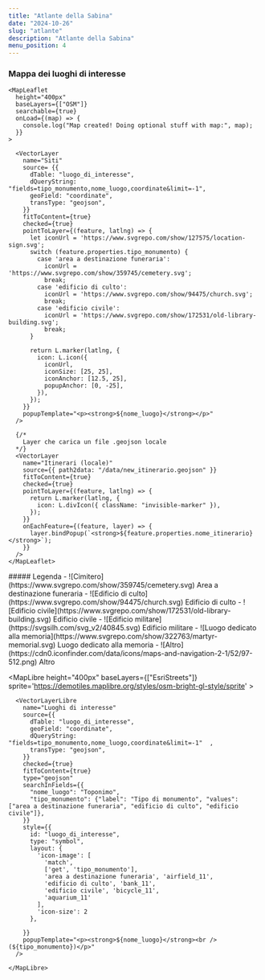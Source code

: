 ```yaml
---
title: "Atlante della Sabina"
date: "2024-10-26"
slug: "atlante"
description: "Atlante della Sabina"
menu_position: 4
---
```



### Mappa dei luoghi di interesse

<div className="row mt-3 mb-5 border-top border-bottom py-3">
  <div className="col-sm-10">

    <MapLeaflet
      height="400px"
      baseLayers={["OSM"]}
      searchable={true}
      onLoad={(map) => {
        console.log("Map created! Doing optional stuff with map:", map);
      }}
    >
      
      <VectorLayer
        name="Siti"
        source= {{
          dTable: "luogo_di_interesse",
          dQueryString: "fields=tipo_monumento,nome_luogo,coordinate&limit=-1",
          geoField: "coordinate",
          transType: "geojson",
        }}
        fitToContent={true}
        checked={true}
        pointToLayer={(feature, latlng) => {
          let iconUrl = 'https://www.svgrepo.com/show/127575/location-sign.svg';
          switch (feature.properties.tipo_monumento) {
            case 'area a destinazione funeraria':
              iconUrl = 'https://www.svgrepo.com/show/359745/cemetery.svg';
              break;
            case 'edificio di culto':
              iconUrl = 'https://www.svgrepo.com/show/94475/church.svg';
              break;
            case 'edificio civile':
              iconUrl = 'https://www.svgrepo.com/show/172531/old-library-building.svg';
              break;
          }

          return L.marker(latlng, {
            icon: L.icon({
              iconUrl,
              iconSize: [25, 25],
              iconAnchor: [12.5, 25],
              popupAnchor: [0, -25],
            }),
          });
        }}
        popupTemplate="<p><strong>${nome_luogo}</strong></p>"
      />

      {/*
        Layer che carica un file .geojson locale
      */}
      <VectorLayer
        name="Itinerari (locale)"
        source={{ path2data: "/data/new_itinerario.geojson" }}
        fitToContent={true}
        checked={true}
        pointToLayer={(feature, latlng) => {
          return L.marker(latlng, {
            icon: L.divIcon({ className: "invisible-marker" }),
          });
        }}
        onEachFeature={(feature, layer) => {
          layer.bindPopup(`<strong>${feature.properties.nome_itinerario}</strong>`);
        }}
      />
    </MapLeaflet>

  </div>
  <div className="col-sm-2 legend">
    ##### Legenda
    - ![Cimitero](https://www.svgrepo.com/show/359745/cemetery.svg) Area a destinazione funeraria
    - ![Edificio di culto](https://www.svgrepo.com/show/94475/church.svg) Edificio di culto
    - ![Edificio civile](https://www.svgrepo.com/show/172531/old-library-building.svg) Edificio civile
    - ![Edificio militare](https://svgsilh.com/svg_v2/40845.svg) Edificio militare
    - ![Luogo dedicato alla memoria](https://www.svgrepo.com/show/322763/martyr-memorial.svg) Luogo dedicato alla memoria
    - ![Altro](https://cdn0.iconfinder.com/data/icons/maps-and-navigation-2-1/52/97-512.png) Altro
    
  </div>
</div>

  <MapLibre
      height="400px"
      baseLayers={["EsriStreets"]}
      sprite='https://demotiles.maplibre.org/styles/osm-bright-gl-style/sprite'
      >

      <VectorLayerLibre
        name="Luoghi di interesse"
        source={{
          dTable: "luogo_di_interesse",
          geoField: "coordinate",
          dQueryString: "fields=tipo_monumento,nome_luogo,coordinate&limit=-1"  ,
          transType: "geojson",
        }}
        checked={true}
        fitToContent={true}
        type="geojson"
        searchInFields={{
          "nome_luogo": "Toponimo",
          "tipo_monumento": {"label": "Tipo di monumento", "values": ["area a destinazione funeraria", "edificio di culto", "edificio civile"]},
        }}
        style={{
          id: "luogo_di_interesse",
          type: "symbol",
          layout: {
            'icon-image': [
              'match',
              ['get', 'tipo_monumento'],
              'area a destinazione funeraria', 'airfield_11',
              'edificio di culto', 'bank_11',
              'edificio civile', 'bicycle_11',
              'aquarium_11'
            ],
            'icon-size': 2
          },
          
        }}
        popupTemplate="<p><strong>${nome_luogo}</strong><br />(${tipo_monumento})</p>"
      />

    </MapLibre>
